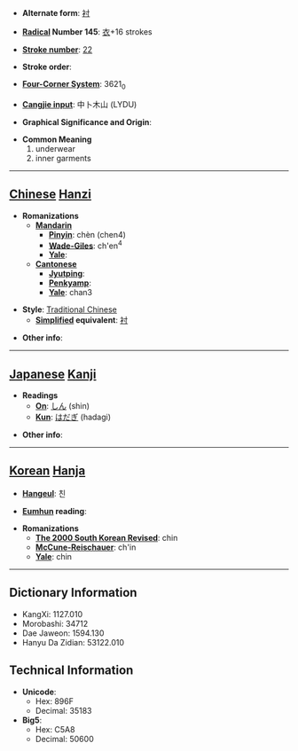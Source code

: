 * '''Alternate form''': [[衬]]

* '''[[Wiktionary:Chinese radical index| Radical]] Number 145''': [[Wiktionary:Chinese radical index 衣|衣]]+16 strokes

* '''[[Wiktionary:Chinese total strokes index|Stroke number]]''': [[Wiktionary:Chinese total strokes index 22|22]]

* '''Stroke order''': 

* '''[[Wiktionary:Chinese four corner index|Four-Corner System]]''': 3621<sub>0</sub>

* '''[[Wiktionary:Chinese Cangjie index|Cangjie input]]''': 中卜木山 (LYDU)

* '''Graphical Significance and Origin''': 

* '''Common Meaning'''
*#underwear
*# inner garments


----

== [[Chinese]] [[Hanzi]] ==

* '''Romanizations'''
** '''[[Mandarin]]'''
*** '''[[Pinyin]]''': chèn (chen4)
*** '''[[Wade-Giles]]''': ch'en<sup>4</sup>
*** '''[[Yale]]''': 
** '''[[Cantonese]]'''
*** '''[[Jyutping]]''':
*** '''[[Penkyamp]]''': 
*** '''[[Yale]]''': chan3

* '''Style''': [[Traditional Chinese]] 
** '''[[Simplified Chinese|Simplified]] equivalent''': [[衬]]

* '''Other info''': 

----

== [[Japanese]] [[Kanji]] ==

* '''Readings'''
** '''[[On]]''': [[しん]] (shin)
** '''[[Kun]]''': [[はだぎ]] (hadagi)

* '''Other info''':  

----

== [[Korean]] [[Hanja]] ==

* '''[[Hangeul]]''': 친

* '''[[Eumhun]] reading''': 

* '''Romanizations'''
** '''[[The 2000 South Korean Revised Romanization|The 2000 South Korean Revised]]''': chin
** '''[[McCune-Reischauer]]''': ch'in
** '''[[Yale]]''': chin

----

== Dictionary Information ==

* KangXi: 1127.010
* Morobashi: 34712
* Dae Jaweon: 1594.130
* Hanyu Da Zidian: 53122.010

== Technical Information ==

* '''Unicode''':
** Hex: 896F
** Decimal: 35183
* '''Big5''':
** Hex: C5A8
** Decimal: 50600
